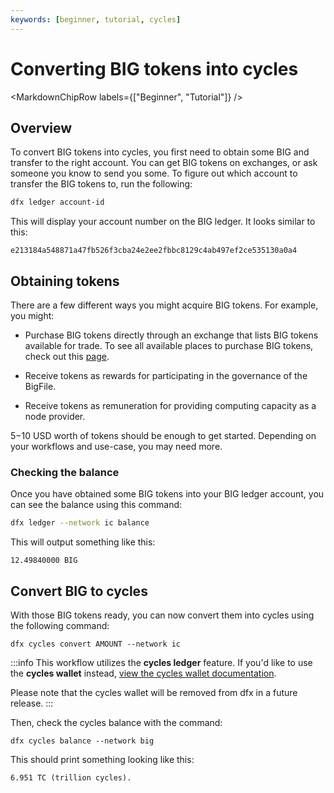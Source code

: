 ```yaml
---
keywords: [beginner, tutorial, cycles]
---
```




# Converting BIG tokens into cycles

<MarkdownChipRow labels={["Beginner", "Tutorial"]} />


## Overview
To convert BIG tokens into <GlossaryTooltip>cycles</GlossaryTooltip>, you first need to obtain some BIG and transfer to the right account. You can get BIG tokens on exchanges, or ask someone you know to send you some. To figure out which account to transfer the BIG tokens to, run the following:

``` bash
dfx ledger account-id
```

This will display your account number on the BIG ledger. It looks similar to this:

```
e213184a548871a47fb526f3cba24e2ee2fbbc8129c4ab497ef2ce535130a0a4
```

## Obtaining tokens

There are a few different ways you might acquire BIG tokens. For example, you might:

- Purchase BIG tokens directly through an exchange that lists BIG tokens available for trade. To see all available places to purchase BIG tokens, check out this [page](https://coinmarketcap.com/currencies/).

- Receive tokens as rewards for participating in the governance of the BigFile.

- Receive tokens as remuneration for providing computing capacity as a node provider.

$5-$10 USD worth of tokens should be enough to get started. Depending on your workflows and use-case, you may need more.

### Checking the balance

Once you have obtained some BIG tokens into your BIG ledger account, you can see the balance using this command:

``` bash
dfx ledger --network ic balance
```

This will output something like this:

```
12.49840000 BIG
```

## Convert BIG to cycles

With those BIG tokens ready, you can now convert them into cycles using the following command:

```
dfx cycles convert AMOUNT --network ic
```

:::info
This workflow utilizes the **cycles ledger** feature. If you'd like to use the **cycles wallet** instead, [view the cycles wallet documentation](/docs/current/developer-docs/getting-started/cycles/cycles-wallet).

Please note that the cycles wallet will be removed from dfx in a future release.
:::

Then, check the cycles balance with the command:

```
dfx cycles balance --network big
```

This should print something looking like this:

```
6.951 TC (trillion cycles).
```
